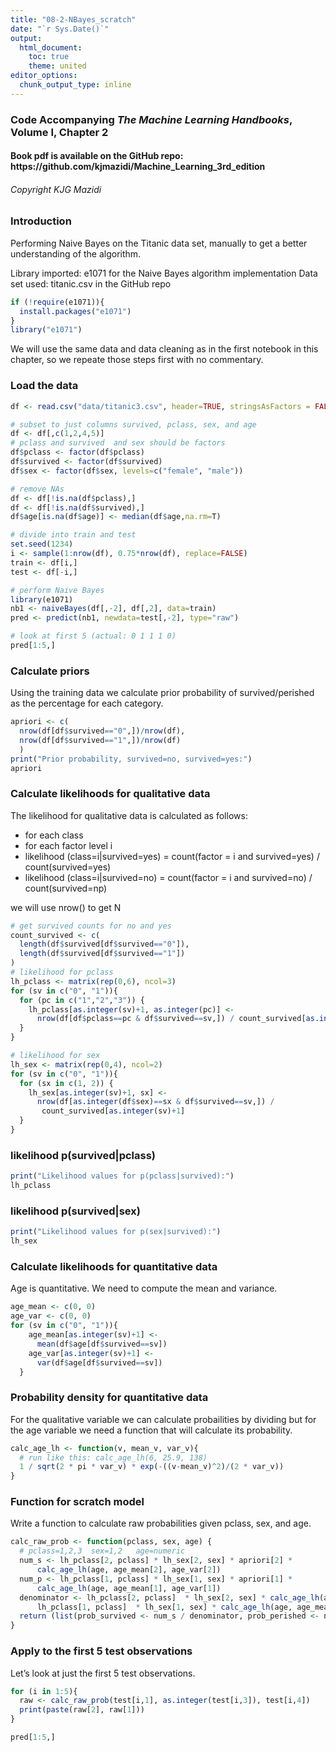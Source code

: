 ```yaml
---
title: "08-2-NBayes_scratch"
date: "`r Sys.Date()`"
output:
  html_document:
    toc: true
    theme: united
editor_options: 
  chunk_output_type: inline
---
```


### Code Accompanying ***The Machine Learning Handbooks***, Volume I, Chapter 2

#### Book pdf is available on the GitHub repo: https://github.com/kjmazidi/Machine_Learning_3rd_edition

###### Copyright KJG Mazidi

### Introduction

Performing Naive Bayes on the Titanic data set, manually to get a better understanding of the algorithm.

Library imported: e1071 for the Naive Bayes algorithm implementation
Data set used: titanic.csv in the GitHub repo

```r
if (!require(e1071)){
  install.packages("e1071")
}
library("e1071")
```


We will use the same data and data cleaning as in the first notebook in this chapter, so we repeate those steps first with no commentary.

### Load the data

```r
df <- read.csv("data/titanic3.csv", header=TRUE, stringsAsFactors = FALSE)

# subset to just columns survived, pclass, sex, and age
df <- df[,c(1,2,4,5)]
# pclass and survived  and sex should be factors
df$pclass <- factor(df$pclass)
df$survived <- factor(df$survived)
df$sex <- factor(df$sex, levels=c("female", "male"))

# remove NAs
df <- df[!is.na(df$pclass),]
df <- df[!is.na(df$survived),]
df$age[is.na(df$age)] <- median(df$age,na.rm=T)

# divide into train and test
set.seed(1234)
i <- sample(1:nrow(df), 0.75*nrow(df), replace=FALSE)
train <- df[i,]
test <- df[-i,]

# perform Naive Bayes
library(e1071)
nb1 <- naiveBayes(df[,-2], df[,2], data=train)
pred <- predict(nb1, newdata=test[,-2], type="raw")

# look at first 5 (actual: 0 1 1 1 0)
pred[1:5,]
```



### Calculate priors

Using the training data we calculate prior probability of survived/perished as the percentage for each category.

```r
apriori <- c(
  nrow(df[df$survived=="0",])/nrow(df),
  nrow(df[df$survived=="1",])/nrow(df)
  )
print("Prior probability, survived=no, survived=yes:")
apriori
```

### Calculate likelihoods for qualitative data

The likelihood for qualitative data is calculated as follows:

* for each class
* for each factor level i
* likelihood (class=i|survived=yes) = count(factor = i and survived=yes) / count(survived=yes)
* likelihood (class=i|survived=no) = count(factor = i and survived=no) / count(survived=np)

we will use nrow() to get N

```r
# get survived counts for no and yes
count_survived <- c(
  length(df$survived[df$survived=="0"]),
  length(df$survived[df$survived=="1"])
)
# likelihood for pclass
lh_pclass <- matrix(rep(0,6), ncol=3)
for (sv in c("0", "1")){
  for (pc in c("1","2","3")) {
    lh_pclass[as.integer(sv)+1, as.integer(pc)] <- 
      nrow(df[df$pclass==pc & df$survived==sv,]) / count_survived[as.integer(sv)+1]
  }
}

# likelihood for sex
lh_sex <- matrix(rep(0,4), ncol=2)
for (sv in c("0", "1")){
  for (sx in c(1, 2)) {
    lh_sex[as.integer(sv)+1, sx] <- 
      nrow(df[as.integer(df$sex)==sx & df$survived==sv,]) /
       count_survived[as.integer(sv)+1]
  }
}

```

### likelihood p(survived|pclass)

```r
print("Likelihood values for p(pclass|survived):")
lh_pclass
```

### likelihood p(survived|sex)

```r
print("Likelihood values for p(sex|survived):")
lh_sex
```


### Calculate likelihoods for quantitative data

Age is quantitative. We need to compute the mean and variance.

```r
age_mean <- c(0, 0)
age_var <- c(0, 0)
for (sv in c("0", "1")){
    age_mean[as.integer(sv)+1] <- 
      mean(df$age[df$survived==sv])
    age_var[as.integer(sv)+1] <- 
      var(df$age[df$survived==sv])
  }

```

### Probability density for quantitative data

For the qualitative variable we can calculate probailities by dividing but for the age variable we need a function that will calculate its probability.

```r
calc_age_lh <- function(v, mean_v, var_v){
  # run like this: calc_age_lh(6, 25.9, 138)
  1 / sqrt(2 * pi * var_v) * exp(-((v-mean_v)^2)/(2 * var_v))
}

```



### Function for scratch model

Write a function to calculate raw probabilities given pclass, sex, and age. 

```r
calc_raw_prob <- function(pclass, sex, age) {
  # pclass=1,2,3  sex=1,2   age=numeric
  num_s <- lh_pclass[2, pclass] * lh_sex[2, sex] * apriori[2] *
      calc_age_lh(age, age_mean[2], age_var[2])
  num_p <- lh_pclass[1, pclass] * lh_sex[1, sex] * apriori[1] *
      calc_age_lh(age, age_mean[1], age_var[1])
  denominator <- lh_pclass[2, pclass]  * lh_sex[2, sex] * calc_age_lh(age, age_mean[2], age_var[2]) * apriori[2] + 
      lh_pclass[1, pclass]  * lh_sex[1, sex] * calc_age_lh(age, age_mean[1], age_var[1]) * apriori[1]
  return (list(prob_survived <- num_s / denominator, prob_perished <- num_p / denominator))
}


```

### Apply to the first 5 test observations

Let's look at just the first 5 test observations. 


```r
for (i in 1:5){
  raw <- calc_raw_prob(test[i,1], as.integer(test[i,3]), test[i,4])
  print(paste(raw[2], raw[1]))
}

pred[1:5,]
```


